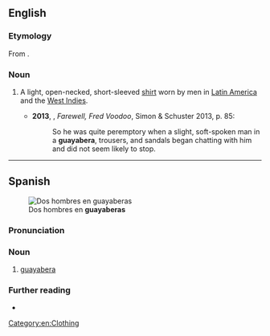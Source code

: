 ==English==
{{wikipedia}}

===Etymology===
From {{bor|en|es|guayabera}}.

===Noun===
{{en-noun}}

# {{lb|en|chiefly|US}} A light, open-necked, short-sleeved [[shirt]] worn by men in [[Latin America]] and the [[West Indies]]. {{defdate|from 20th c.}}
#*'''2013''', {{w|Amy Wilentz}}, ''Farewell, Fred Voodoo'', Simon & Schuster 2013, p. 85:
#*:So he was quite peremptory when a slight, soft-spoken man in a '''guayabera''', trousers, and sandals began chatting with him and did not seem likely to stop.

[[Category:en:Clothing]]

----

==Spanish==
[[Image:Secretary Kerry Speaks With Colombian President Santos (29922997956) (2).jpg|thumb|Dos hombres en '''guayaberas''']]

===Pronunciation===
{{es-IPA}}

===Noun===
{{es-noun|f}}

# [[#English|guayabera]]

===Further reading===
* {{R:DRAE}}

{{C|es|Clothing}}